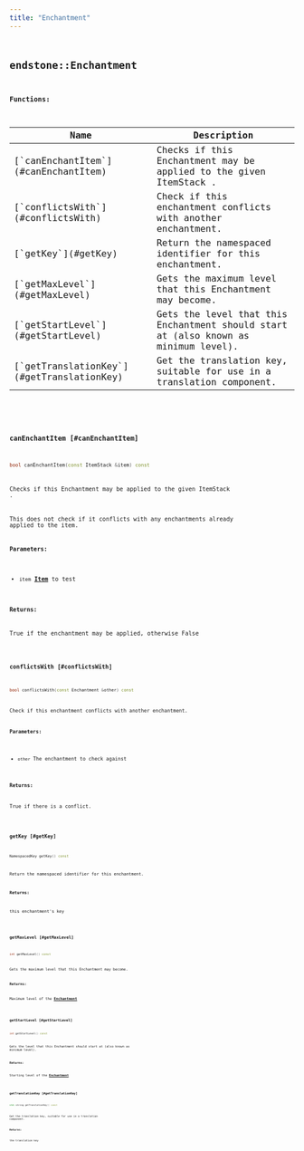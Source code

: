 ```yaml
---
title: "Enchantment"
---
```


## <code className="doc-symbol doc-symbol-class"/> endstone::Enchantment

















**Functions:**

<table>
<thead>
   <tr>
      <th>Name</th>
      <th>Description</th>
   </tr>
</thead>
<tbody>
<tr key="classendstone_1_1_enchantment_1a2cf0c30780f0ccb58f1ac2576c35ab35">
    <td>[`canEnchantItem`](#canEnchantItem)</td>
    <td>Checks if this Enchantment may be applied to the given ItemStack .</td>
</tr>
<tr key="classendstone_1_1_enchantment_1a037e2e31c6eb1ea2dcf82fe33dc7d89e">
    <td>[`conflictsWith`](#conflictsWith)</td>
    <td>Check if this enchantment conflicts with another enchantment.</td>
</tr>
<tr key="classendstone_1_1_enchantment_1a41203620bf41656373136674afe18921">
    <td>[`getKey`](#getKey)</td>
    <td>Return the namespaced identifier for this enchantment.</td>
</tr>
<tr key="classendstone_1_1_enchantment_1a136c9d559081586af3d83318c1934b34">
    <td>[`getMaxLevel`](#getMaxLevel)</td>
    <td>Gets the maximum level that this Enchantment may become.</td>
</tr>
<tr key="classendstone_1_1_enchantment_1acbc90855ee54a401ea5e8e3e45e80d09">
    <td>[`getStartLevel`](#getStartLevel)</td>
    <td>Gets the level that this Enchantment should start at (also known as minimum level).</td>
</tr>
<tr key="classendstone_1_1_enchantment_1a2c9d36d8189de57bcff77586591e9c05">
    <td>[`getTranslationKey`](#getTranslationKey)</td>
    <td>Get the translation key, suitable for use in a translation component.</td>
</tr>
</tbody>
</table>

### <code className="doc-symbol doc-symbol-function"/> canEnchantItem [#canEnchantItem]

```cpp
bool canEnchantItem(const ItemStack &item) const
```

Checks if this Enchantment may be applied to the given ItemStack .



This does not check if it conflicts with any enchantments already applied to the item.




**Parameters:**


* `item` [**Item**](classendstone_1_1_item.md) to test 



**Returns:**

True if the enchantment may be applied, otherwise False 





        
### <code className="doc-symbol doc-symbol-function"/> conflictsWith [#conflictsWith]

```cpp
bool conflictsWith(const Enchantment &other) const
```

Check if this enchantment conflicts with another enchantment.





**Parameters:**


* `other` The enchantment to check against 



**Returns:**

True if there is a conflict. 





        
### <code className="doc-symbol doc-symbol-function"/> getKey [#getKey]

```cpp
NamespacedKey getKey() const
```

Return the namespaced identifier for this enchantment.





**Returns:**

this enchantment's key 





        
### <code className="doc-symbol doc-symbol-function"/> getMaxLevel [#getMaxLevel]

```cpp
int getMaxLevel() const
```

Gets the maximum level that this Enchantment may become.





**Returns:**

Maximum level of the [**Enchantment**](classendstone_1_1_enchantment.md) 





        
### <code className="doc-symbol doc-symbol-function"/> getStartLevel [#getStartLevel]

```cpp
int getStartLevel() const
```

Gets the level that this Enchantment should start at (also known as minimum level).





**Returns:**

Starting level of the [**Enchantment**](classendstone_1_1_enchantment.md) 





        
### <code className="doc-symbol doc-symbol-function"/> getTranslationKey [#getTranslationKey]

```cpp
std::string getTranslationKey() const
```

Get the translation key, suitable for use in a translation component.





**Returns:**

the translation key 





        